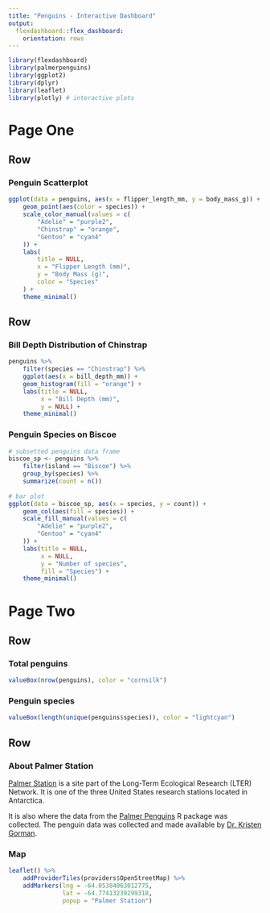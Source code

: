```yaml
---
title: "Penguins - Interactive Dashboard"
output: 
  flexdashboard::flex_dashboard:
    orientation: rows
---
```


```r
library(flexdashboard)
library(palmerpenguins)
library(ggplot2)
library(dplyr)
library(leaflet)
library(plotly) # interactive plots
```

# Page One

<!--When we use the orientation "rows" we specify each row using "Row" 
    and we can change the size of the row using {data-height=xxx}-->

Row {data-height=600}
-----------------------------------------------------------------------

### Penguin Scatterplot

```r
ggplot(data = penguins, aes(x = flipper_length_mm, y = body_mass_g)) +
    geom_point(aes(color = species)) +
    scale_color_manual(values = c(
        "Adelie" = "purple2",
        "Chinstrap" = "orange",
        "Gentoo" = "cyan4"
    )) +
    labs(
        title = NULL,
        x = "Flipper Length (mm)",
        y = "Body Mass (g)",
        color = "Species"
    ) +
    theme_minimal()
```

Row
-----------------------------------------------------------------------

### Bill Depth Distribution of Chinstrap

```r
penguins %>%
    filter(species == "Chinstrap") %>%
    ggplot(aes(x = bill_depth_mm)) +
    geom_histogram(fill = "orange") +
    labs(title = NULL,
         x = "Bill Depth (mm)",
         y = NULL) +
    theme_minimal()
```

### Penguin Species on Biscoe

```r
# subsetted penguins data frame
biscoe_sp <- penguins %>% 
    filter(island == "Biscoe") %>% 
    group_by(species) %>% 
    summarize(count = n())
    
# bar plot 
ggplot(data = biscoe_sp, aes(x = species, y = count)) +
    geom_col(aes(fill = species)) +
    scale_fill_manual(values = c(
        "Adelie" = "purple2",
        "Gentoo" = "cyan4"
    )) +
    labs(title = NULL,
         x = NULL,
         y = "Number of species",
         fill = "Species") +
    theme_minimal() 
```

# Page Two

<!--To create a new Page or a new Row (or Column), you only need a minimum
    of three `===` (equal signs) or `---` (dashes)-->
    
Row {data-height=50}
---
### Total penguins

```r
valueBox(nrow(penguins), color = "cornsilk")
```

### Penguin species

```r
valueBox(length(unique(penguins$species)), color = "lightcyan")
```

Row 
---

### About Palmer Station {data-width=150}

<!--To change the size of an individual component within a row (or column)
    use either {data-width} or {data-height}-->

[Palmer Station](https://pallter.marine.rutgers.edu/) is a site part of the Long-Term Ecological Research (LTER) Network. It is one of the three United States research stations located in Antarctica. 

It is also where the data from the [Palmer Penguins](https://allisonhorst.github.io/palmerpenguins/) R package was collected. The penguin data was collected and made available by [Dr. Kristen Gorman](https://www.uaf.edu/cfos/people/faculty/detail/kristen-gorman.php).

### Map

```r
leaflet() %>%
    addProviderTiles(providers$OpenStreetMap) %>% 
    addMarkers(lng = -64.05384063012775,
               lat = -64.77413239299318,
               popup = "Palmer Station")
```






